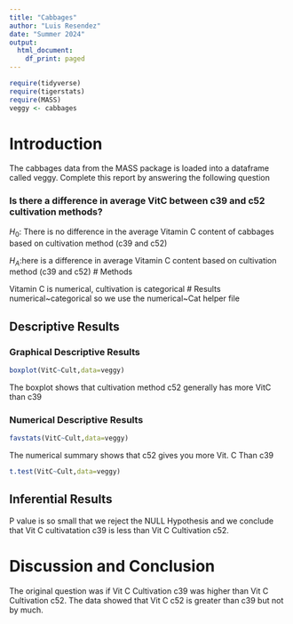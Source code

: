 ```yaml
---
title: "Cabbages"
author: "Luis Resendez"
date: "Summer 2024"
output:
  html_document:
    df_print: paged
---
```


```r
require(tidyverse)
require(tigerstats)
require(MASS)
veggy <- cabbages
```

# Introduction

<!--In this section you explain what you are trying to show.  Where did the data come from?  What is the research or other question you are trying to answer?!-->
 The cabbages data from the MASS package is loaded into a dataframe called veggy. Complete this report by answering the following question  
 
### Is there a difference in average VitC between c39 and c52 cultivation methods?  
   

$H_0$: There is no difference in the average Vitamin C content of cabbages based on cultivation method (c39 and c52)

$H_A$:here is a difference in average Vitamin C content based on cultivation method (c39 and c52) 
# Methods

<!--Decide on your methods:  use "variable analysis" or other appropriate descriptors.  Make sure to choose at least one graphical method and at least one numerical method.!-->

Vitamin C is numerical, cultivation is categorical
# Results
numerical~categorical so we use the numerical~Cat helper file

<!--Divide this section into two sub-sections:  One for your descriptive  results and one for your inferential results.!-->

## Descriptive Results

### Graphical Descriptive Results

```r
boxplot(VitC~Cult,data=veggy)
```
The boxplot shows that cultivation method c52 generally has more VitC than c39 


<!--Graphical results here.  Make sure to show your code.  Provide appropriate labels for axes, giving units if possible, and provide a good title for the graph, too.  Use the graphical results to describe the patterns if any that exist in the data as focused toward the research question!-->

### Numerical Descriptive Results
```r
favstats(VitC~Cult,data=veggy)
```
The numerical summary shows that c52 gives you more Vit. C Than c39

```r
t.test(VitC~Cult,data=veggy)
```
<!--Numerical results go here. Use the numerical results to describe the patterns if any that exist in the data as focused toward the research question!-->
## Inferential Results

P value is so small that we reject the NULL Hypothesis and we conclude that Vit C cultivatation c39 is less than Vit C Cultivation c52.
<!--State hypothesis clearly.  Make sure your discussion of the inferential test covers all the aspects that the test output produces, such as test statistic, p-value etc.  Make a decision about the null hypothesis, explain the assumptions on which the selected test/procedure was based, and why the chosen procedure satisfys the assumptions and is appropriate to answer the research question!-->


# Discussion and Conclusion
The original question was if Vit C Cultivation c39 was higher than Vit C Cultivation c52. The data showed that Vit C c52 is greater than c39 but not by much.

<!--Discussion and conclusion here.  If you found a relationship be sure to consider whether the relationship occurs because one of the variavbles causes the other, or whether they perhasps are related for some other reason.  Watch the chapter 6 videos from the GeorgeTown videos collection.!-->
